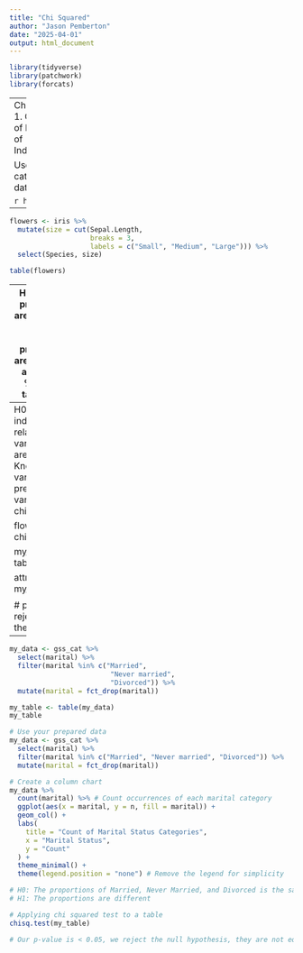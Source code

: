 ```yaml
---
title: "Chi Squared"
author: "Jason Pemberton"
date: "2025-04-01"
output: html_document
---
```


```r
library(tidyverse)
library(patchwork)
library(forcats)
```

---
Chi Squared:
1. Goodness of Fit
2. Test of Independence 

Used for categorical data

```r

head(iris)
```
---

```r
flowers <- iris %>% 
  mutate(size = cut(Sepal.Length,
                    breaks = 3,
                    labels = c("Small", "Medium", "Large"))) %>% 
  select(Species, size)

table(flowers)
```

---
H0 (Null Hypothesis): The proportion of flowers that are small, medium and large are equal
H1 (Alt. Hypothesis): The proportion of flowers that are small, medium and large are not equal  
```r
flowers %>% 
  select(size) %>% 
  table() %>% 
  chisq.test()

# same as running chisq.test(table(flowers$size))
# p = 0.000000667
# The probability of the sample data providing a difference of this magnitude
# or more is < 0.05, so we reject the null hypothesis. The proportions are not equal
```

---
H0: The variables are independent, there is no relationship between the variables
H1: The variables are not independent.
Knowing the value of one variable does not help predict the value of another variable
```r
# chisq.test(flowers)

flowers %>% 
  table() %>% 
  chisq.test()

my_test <- flowers %>% 
  table() %>% 
  chisq.test()

attributes(my_test)
my_test$statistic
my_test$p.value

# p = 2.2e-16
# We can reject the null hypothesis, they are dependent
```

---

```r
my_data <- gss_cat %>% 
  select(marital) %>%
  filter(marital %in% c("Married",
                         "Never married",
                         "Divorced")) %>% 
  mutate(marital = fct_drop(marital))

my_table <- table(my_data)
my_table

# Use your prepared data
my_data <- gss_cat %>% 
  select(marital) %>%
  filter(marital %in% c("Married", "Never married", "Divorced")) %>% 
  mutate(marital = fct_drop(marital))

# Create a column chart
my_data %>%
  count(marital) %>% # Count occurrences of each marital category
  ggplot(aes(x = marital, y = n, fill = marital)) +
  geom_col() +
  labs(
    title = "Count of Marital Status Categories",
    x = "Marital Status",
    y = "Count"
  ) +
  theme_minimal() +
  theme(legend.position = "none") # Remove the legend for simplicity

# H0: The proportions of Married, Never Married, and Divorced is the same in our data
# H1: The proportions are different

# Applying chi squared test to a table
chisq.test(my_table)

# Our p-value is < 0.05, we reject the null hypothesis, they are not equal.
```

